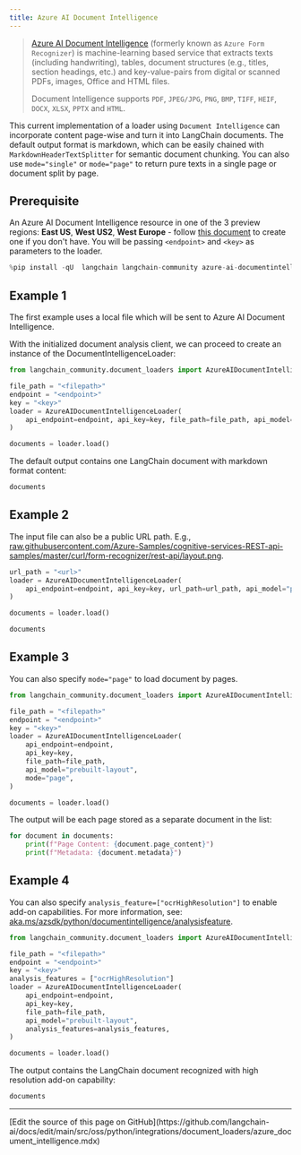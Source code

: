 ```yaml
---
title: Azure AI Document Intelligence
---
```


>[Azure AI Document Intelligence](https://aka.ms/doc-intelligence) (formerly known as `Azure Form Recognizer`) is machine-learning
>based service that extracts texts (including handwriting), tables, document structures (e.g., titles, section headings, etc.) and key-value-pairs from
>digital or scanned PDFs, images, Office and HTML files.
>
>Document Intelligence supports `PDF`, `JPEG/JPG`, `PNG`, `BMP`, `TIFF`, `HEIF`, `DOCX`, `XLSX`, `PPTX` and `HTML`.

This current implementation of a loader using `Document Intelligence` can incorporate content page-wise and turn it into LangChain documents. The default output format is markdown, which can be easily chained with `MarkdownHeaderTextSplitter` for semantic document chunking. You can also use `mode="single"` or `mode="page"` to return pure texts in a single page or document split by page.

## Prerequisite

An Azure AI Document Intelligence resource in one of the 3 preview regions: **East US**, **West US2**, **West Europe** - follow [this document](https://learn.microsoft.com/azure/ai-services/document-intelligence/create-document-intelligence-resource?view=doc-intel-4.0.0) to create one if you don't have. You will be passing `<endpoint>` and `<key>` as parameters to the loader.

```python
%pip install -qU  langchain langchain-community azure-ai-documentintelligence
```

## Example 1

The first example uses a local file which will be sent to Azure AI Document Intelligence.

With the initialized document analysis client, we can proceed to create an instance of the DocumentIntelligenceLoader:

```python
from langchain_community.document_loaders import AzureAIDocumentIntelligenceLoader

file_path = "<filepath>"
endpoint = "<endpoint>"
key = "<key>"
loader = AzureAIDocumentIntelligenceLoader(
    api_endpoint=endpoint, api_key=key, file_path=file_path, api_model="prebuilt-layout"
)

documents = loader.load()
```

The default output contains one LangChain document with markdown format content:

```python
documents
```

## Example 2

The input file can also be a public URL path. E.g., [raw.githubusercontent.com/Azure-Samples/cognitive-services-REST-api-samples/master/curl/form-recognizer/rest-api/layout.png](https://raw.githubusercontent.com/Azure-Samples/cognitive-services-REST-api-samples/master/curl/form-recognizer/rest-api/layout.png).

```python
url_path = "<url>"
loader = AzureAIDocumentIntelligenceLoader(
    api_endpoint=endpoint, api_key=key, url_path=url_path, api_model="prebuilt-layout"
)

documents = loader.load()
```

```python
documents
```

## Example 3

You can also specify `mode="page"` to load document by pages.

```python
from langchain_community.document_loaders import AzureAIDocumentIntelligenceLoader

file_path = "<filepath>"
endpoint = "<endpoint>"
key = "<key>"
loader = AzureAIDocumentIntelligenceLoader(
    api_endpoint=endpoint,
    api_key=key,
    file_path=file_path,
    api_model="prebuilt-layout",
    mode="page",
)

documents = loader.load()
```

The output will be each page stored as a separate document in the list:

```python
for document in documents:
    print(f"Page Content: {document.page_content}")
    print(f"Metadata: {document.metadata}")
```

## Example 4

You can also specify `analysis_feature=["ocrHighResolution"]` to enable add-on capabilities. For more information, see: [aka.ms/azsdk/python/documentintelligence/analysisfeature](https://aka.ms/azsdk/python/documentintelligence/analysisfeature).

```python
from langchain_community.document_loaders import AzureAIDocumentIntelligenceLoader

file_path = "<filepath>"
endpoint = "<endpoint>"
key = "<key>"
analysis_features = ["ocrHighResolution"]
loader = AzureAIDocumentIntelligenceLoader(
    api_endpoint=endpoint,
    api_key=key,
    file_path=file_path,
    api_model="prebuilt-layout",
    analysis_features=analysis_features,
)

documents = loader.load()
```

The output contains the LangChain document recognized with high resolution add-on capability:

```python
documents
```

---

<Callout icon="pen-to-square" iconType="regular">
  [Edit the source of this page on GitHub](https://github.com/langchain-ai/docs/edit/main/src/oss/python/integrations/document_loaders/azure_document_intelligence.mdx)
</Callout>
